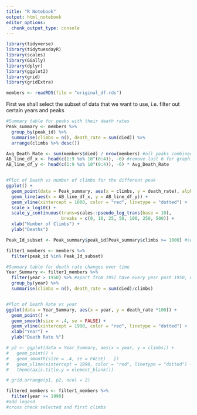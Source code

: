 ```yaml
---
title: "R Notebook"
output: html_notebook
editor_options: 
  chunk_output_type: console
---
```


```r
library(tidyverse)
library(tidytuesdayR)
library(scales)
library(GGally)
library(dplyr)
library(ggplot2)
library(grid)
library(gridExtra)
```


```r
members <- readRDS(file = "original_df.rds")
```

First we shall select the subset of data that we want to use, i.e. filter out certain years and peaks 

```r
#Summary table for peaks with their death rates
Peak_summary <- members %>% 
  group_by(peak_id) %>%
  summarise(climbs = n(), death_rate = sum(died)) %>%
  arrange(climbs %>% desc()) 

Avg_Death_Rate <- sum(members$died) / nrow(members) #all peaks combined
AB_line_df_x <- head(c(1:9 %o% 10^(0:4)), -6) #remove last 6 for graphing purposes
AB_line_df_y <- head(c(1:9 %o% 10^(0:4)), -6) * Avg_Death_Rate


#Plot of Death vs number of climbs for the different peak
ggplot() + 
  geom_point(data = Peak_summary, aes(x = climbs, y = death_rate), alpha = 0.3) +
  geom_line(aes(x = AB_line_df_x, y = AB_line_df_y)) +
  geom_vline(xintercept = 1000, color = "red", linetype = "dotted") +
  scale_x_log10() +
  scale_y_continuous(trans=scales::pseudo_log_trans(base = 10), 
                     breaks = c(0, 10, 25, 50, 100, 250, 500)) + 
  xlab("Number of Climbs") +
  ylab("Deaths")

Peak_Id_subset <- Peak_summary$peak_id[Peak_summary$climbs >= 1000] #subset used, arbitrary set to 1000

filter1_members <- members %>%
  filter(peak_id %in% Peak_Id_subset)

```



```r
#Summary table for death rate changes over time
Year_Summary <- filter1_members %>%
  filter(year > 1950) %>% #apart from 1957 have every year post 1950, whereas pre-1950 there are considerably gaps
  group_by(year) %>%
  summarise(climbs = n(), death_rate = sum(died)/climbs) 


#Plot of Death Rate vs year
ggplot(data = Year_Summary, aes(x = year, y = death_rate *100)) +
  geom_point() +
  geom_smooth(size = .4, se = FALSE) + 
  geom_vline(xintercept = 1990, color = "red", linetype = "dotted") +
  xlab("Year") +
  ylab("Death Rate %")

# p2 <- ggplot(data = Year_Summary, aes(x = year, y = climbs)) +
#   geom_point() +
#   geom_smooth(size = .4, se = FALSE)   })
#   geom_vline(xintercept = 1990, color = "red", linetype = "dotted") +
#   theme(axis.title.y = element_blank())

# grid.arrange(p1, p2, ncol = 2)

filtered_members <- filter1_members %>%
  filter(year >= 1990)
#add legend
#cross check selected and first climbs 
```
